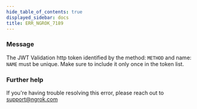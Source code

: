 ```yaml
---
hide_table_of_contents: true
displayed_sidebar: docs
title: ERR_NGROK_7189
---
```




### Message

The JWT Validation http token identified by the method: `METHOD` and name: `NAME` must be unique. Make sure to include it only once in the token list.

<ErrorDetails error="err_ngrok_7189" />

### Further help

If you're having trouble resolving this error, please reach out to [support@ngrok.com](mailto:support@ngrok.com?subject=Help%20with%20ERR_NGROK_7189)
